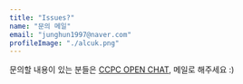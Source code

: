 ```yaml
---
title: "Issues?"
name: "문의 메일"
email: "junghun1997@naver.com"
profileImage: "./alcuk.png"
---
```


문의할 내용이 있는 분들은 <a href="https://open.kakao.com/o/sbeIqQDc" target="_blank" rel="nofollow noopener noreferrer" aria-label="External Link"><Underlining color={Theme.colors.tertiary} hoverColor={Theme.colors.secondary}>CCPC OPEN CHAT</Underlining></a>, 메일로 해주세요 :)
